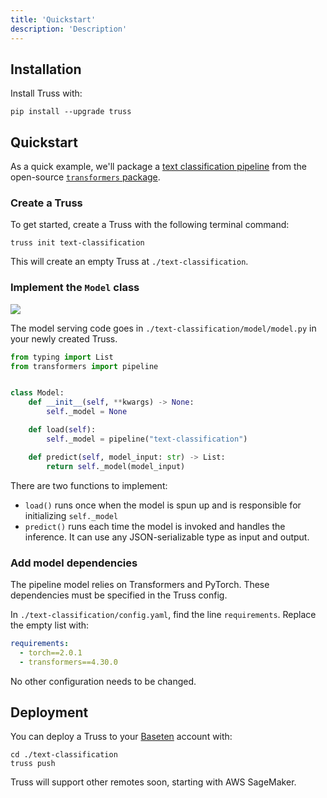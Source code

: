 ```yaml
---
title: 'Quickstart'
description: 'Description'
---
```


## Installation

Install Truss with:

```
pip install --upgrade truss
```

## Quickstart

As a quick example, we'll package a [text classification pipeline](https://huggingface.co/docs/transformers/main_classes/pipelines) from the open-source [`transformers` package](https://github.com/huggingface/transformers).

### Create a Truss

To get started, create a Truss with the following terminal command:

```
truss init text-classification
```

This will create an empty Truss at `./text-classification`.

### Implement the `Model` class

<Frame caption="Placeholder image, will get a better one made">
  <img src="/images/notebook-to-model.png" />
</Frame>

The model serving code goes in `./text-classification/model/model.py` in your newly created Truss.

```python
from typing import List
from transformers import pipeline


class Model:
    def __init__(self, **kwargs) -> None:
        self._model = None

    def load(self):
        self._model = pipeline("text-classification")

    def predict(self, model_input: str) -> List:
        return self._model(model_input)
```

There are two functions to implement:

* `load()` runs once when the model is spun up and is responsible for initializing `self._model`
* `predict()` runs each time the model is invoked and handles the inference. It can use any JSON-serializable type as input and output.

### Add model dependencies

The pipeline model relies on Transformers and PyTorch. These dependencies must be specified in the Truss config.

In `./text-classification/config.yaml`, find the line `requirements`. Replace the empty list with:

```yaml
requirements:
  - torch==2.0.1
  - transformers==4.30.0
```

No other configuration needs to be changed.

## Deployment

You can deploy a Truss to your [Baseten](https://baseten.co) account with:

```
cd ./text-classification
truss push
```

Truss will support other remotes soon, starting with AWS SageMaker.

